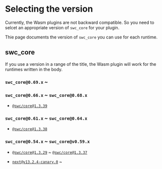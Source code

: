 # Selecting the version

Currently, the Wasm plugins are not backward compatible.
So you need to selcet an appropriate version of `swc_core` for your plugin.

Thie page documents the version of `swc_core` you can use for each runtime.

## swc_core

If you use a version in a range of the title, the Wasm plugin will work for the runtimes written in the body.

### `swc_core@0.69.x` ~

### `swc_core@0.66.x` ~ `swc_core@0.68.x`

- [`@swc/core@1.3.39`](https://github.com/swc-project/swc/releases/tag/v1.3.39)

### `swc_core@0.61.x` ~ `swc_core@0.64.x`

- [`@swc/core@1.3.38`](https://github.com/swc-project/swc/releases/tag/v1.3.38)

### `swc_core@0.54.x` ~ `swc_core@v0.59.x`

- [`@swc/core@1.3.29`](https://github.com/swc-project/swc/releases/tag/v1.3.29) ~ [`@swc/core@1.3.37`](https://github.com/swc-project/swc/releases/tag/v1.3.37)

- [`next@v13.2.4-canary.0`](https://github.com/vercel/next.js/releases/tag/v13.2.4-canary.0) ~
